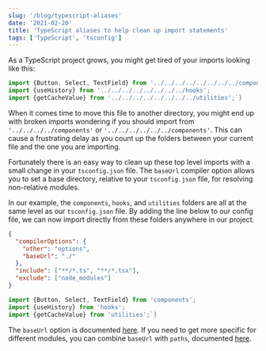 ```yaml
---
slug: '/blog/typescript-aliases'
date: '2021-02-20'
title: 'TypeScript aliases to help clean up import statements'
tags: ['TypeScript', 'tsconfig']
---
```


As a TypeScript project grows, you might get tired of your imports looking like this:

```ts
import {Button, Select, TextField} from '../../../../../../../../components';
import {useHistory} from '../../../../../../../../hooks';
import {getCacheValue} from '../../../../../../../../utilities';`}
```

When it comes time to move this file to another directory, you might end up with broken imports wondering if you should import from `'../../../../components'` or `'../../../../../../components'`. This can cause a frustrating delay as you count up the folders between your current file and the one you are importing.

Fortunately there is an easy way to clean up these top level imports with a small change in your `tsconfig.json` file. The `baseUrl` compiler option allows you to set a base directory, relative to your `tsconfig.json` file, for resolving non-relative modules.

In our example, the `components`, `hooks`, and `utilities` folders are all at the same level as our `tsconfig.json` file. By adding the line below to our config file, we can now import directly from these folders anywhere in our project.

```json highlightedLines=4
{
  "compilerOptions": {
    "other": "options",
    "baseUrl": "./"
  },
  "include": ["**/*.ts", "**/*.tsx"],
  "exclude": ["node_modules"]
}
```

```ts
import {Button, Select, TextField} from 'components';
import {useHistory} from 'hooks';
import {getCacheValue} from 'utilities';`}
```

The `baseUrl` option is documented [here](https://www.typescriptlang.org/tsconfig#baseUrl). If you need to get more specific for different modules, you can combine `baseUrl` with `paths`, documented [here](https://www.typescriptlang.org/tsconfig#paths).
